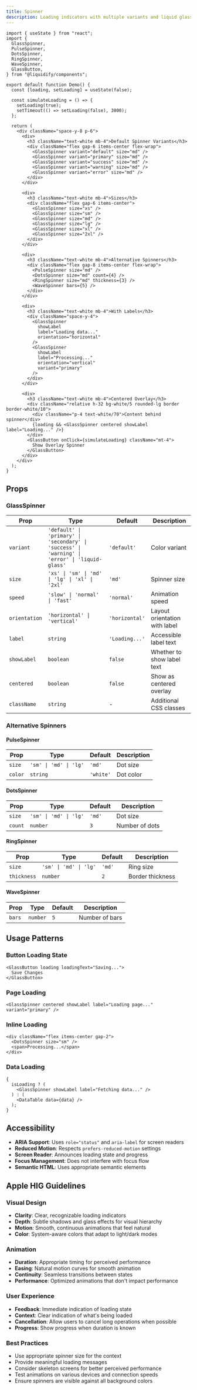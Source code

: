 ```yaml
---
title: Spinner
description: Loading indicators with multiple variants and liquid glass styling.
---
```


```tsx live
import { useState } from "react";
import {
  GlassSpinner,
  PulseSpinner,
  DotsSpinner,
  RingSpinner,
  WaveSpinner,
  GlassButton,
} from "@liquidify/components";

export default function Demo() {
  const [loading, setLoading] = useState(false);

  const simulateLoading = () => {
    setLoading(true);
    setTimeout(() => setLoading(false), 3000);
  };

  return (
    <div className="space-y-8 p-6">
      <div>
        <h3 className="text-white mb-4">Default Spinner Variants</h3>
        <div className="flex gap-6 items-center flex-wrap">
          <GlassSpinner variant="default" size="md" />
          <GlassSpinner variant="primary" size="md" />
          <GlassSpinner variant="success" size="md" />
          <GlassSpinner variant="warning" size="md" />
          <GlassSpinner variant="error" size="md" />
        </div>
      </div>

      <div>
        <h3 className="text-white mb-4">Sizes</h3>
        <div className="flex gap-6 items-center">
          <GlassSpinner size="xs" />
          <GlassSpinner size="sm" />
          <GlassSpinner size="md" />
          <GlassSpinner size="lg" />
          <GlassSpinner size="xl" />
          <GlassSpinner size="2xl" />
        </div>
      </div>

      <div>
        <h3 className="text-white mb-4">Alternative Spinners</h3>
        <div className="flex gap-8 items-center flex-wrap">
          <PulseSpinner size="md" />
          <DotsSpinner size="md" count={4} />
          <RingSpinner size="md" thickness={3} />
          <WaveSpinner bars={5} />
        </div>
      </div>

      <div>
        <h3 className="text-white mb-4">With Labels</h3>
        <div className="space-y-4">
          <GlassSpinner
            showLabel
            label="Loading data..."
            orientation="horizontal"
          />
          <GlassSpinner
            showLabel
            label="Processing..."
            orientation="vertical"
            variant="primary"
          />
        </div>
      </div>

      <div>
        <h3 className="text-white mb-4">Centered Overlay</h3>
        <div className="relative h-32 bg-white/5 rounded-lg border border-white/10">
          <div className="p-4 text-white/70">Content behind spinner</div>
          {loading && <GlassSpinner centered showLabel label="Loading..." />}
        </div>
        <GlassButton onClick={simulateLoading} className="mt-4">
          Show Overlay Spinner
        </GlassButton>
      </div>
    </div>
  );
}
```

## Props

### GlassSpinner

| Prop          | Type                                                                                           | Default        | Description                   |
| ------------- | ---------------------------------------------------------------------------------------------- | -------------- | ----------------------------- |
| `variant`     | `'default' \| 'primary' \| 'secondary' \| 'success' \| 'warning' \| 'error' \| 'liquid-glass'` | `'default'`    | Color variant                 |
| `size`        | `'xs' \| 'sm' \| 'md' \| 'lg' \| 'xl' \| '2xl'`                                                | `'md'`         | Spinner size                  |
| `speed`       | `'slow' \| 'normal' \| 'fast'`                                                                 | `'normal'`     | Animation speed               |
| `orientation` | `'horizontal' \| 'vertical'`                                                                   | `'horizontal'` | Layout orientation with label |
| `label`       | `string`                                                                                       | `'Loading...'` | Accessible label text         |
| `showLabel`   | `boolean`                                                                                      | `false`        | Whether to show label text    |
| `centered`    | `boolean`                                                                                      | `false`        | Show as centered overlay      |
| `className`   | `string`                                                                                       | -              | Additional CSS classes        |

### Alternative Spinners

#### PulseSpinner

| Prop    | Type                   | Default   | Description |
| ------- | ---------------------- | --------- | ----------- |
| `size`  | `'sm' \| 'md' \| 'lg'` | `'md'`    | Dot size    |
| `color` | `string`               | `'white'` | Dot color   |

#### DotsSpinner

| Prop    | Type                   | Default | Description    |
| ------- | ---------------------- | ------- | -------------- |
| `size`  | `'sm' \| 'md' \| 'lg'` | `'md'`  | Dot size       |
| `count` | `number`               | `3`     | Number of dots |

#### RingSpinner

| Prop        | Type                   | Default | Description      |
| ----------- | ---------------------- | ------- | ---------------- |
| `size`      | `'sm' \| 'md' \| 'lg'` | `'md'`  | Ring size        |
| `thickness` | `number`               | `2`     | Border thickness |

#### WaveSpinner

| Prop   | Type     | Default | Description    |
| ------ | -------- | ------- | -------------- |
| `bars` | `number` | `5`     | Number of bars |

## Usage Patterns

### Button Loading State

```tsx
<GlassButton loading loadingText="Saving...">
  Save Changes
</GlassButton>
```

### Page Loading

```tsx
<GlassSpinner centered showLabel label="Loading page..." variant="primary" />
```

### Inline Loading

```tsx
<div className="flex items-center gap-2">
  <DotsSpinner size="sm" />
  <span>Processing...</span>
</div>
```

### Data Loading

```tsx
{
  isLoading ? (
    <GlassSpinner showLabel label="Fetching data..." />
  ) : (
    <DataTable data={data} />
  );
}
```

## Accessibility

- **ARIA Support**: Uses `role="status"` and `aria-label` for screen readers
- **Reduced Motion**: Respects `prefers-reduced-motion` settings
- **Screen Reader**: Announces loading state and progress
- **Focus Management**: Does not interfere with focus flow
- **Semantic HTML**: Uses appropriate semantic elements

## Apple HIG Guidelines

### Visual Design

- **Clarity**: Clear, recognizable loading indicators
- **Depth**: Subtle shadows and glass effects for visual hierarchy
- **Motion**: Smooth, continuous animations that feel natural
- **Color**: System-aware colors that adapt to light/dark modes

### Animation

- **Duration**: Appropriate timing for perceived performance
- **Easing**: Natural motion curves for smooth animation
- **Continuity**: Seamless transitions between states
- **Performance**: Optimized animations that don't impact performance

### User Experience

- **Feedback**: Immediate indication of loading state
- **Context**: Clear indication of what's being loaded
- **Cancellation**: Allow users to cancel long operations when possible
- **Progress**: Show progress when duration is known

### Best Practices

- Use appropriate spinner size for the context
- Provide meaningful loading messages
- Consider skeleton screens for better perceived performance
- Test animations on various devices and connection speeds
- Ensure spinners are visible against all background colors

